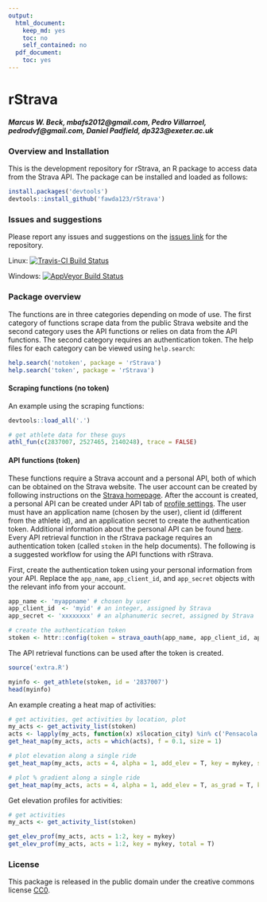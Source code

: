 ```yaml
---
output:
  html_document:
    keep_md: yes
    toc: no
    self_contained: no
  pdf_document:
    toc: yes
---
```


# rStrava

##### *Marcus W. Beck, mbafs2012@gmail.com, Pedro Villarroel, pedrodvf@gmail.com, Daniel Padfield, dp323@exeter.ac.uk*

### Overview and Installation

This is the development repository for rStrava, an R package to access data from the Strava API.  The package can be installed and loaded as follows:

```r
install.packages('devtools')
devtools::install_github('fawda123/rStrava')
```

### Issues and suggestions

Please report any issues and suggestions on the [issues link](https://github.com/fawda123/rStrava/issues) for the repository.

Linux: [![Travis-CI Build Status](https://travis-ci.org/fawda123/rStrava.svg?branch=master)](https://travis-ci.org/fawda123/rStrava)

Windows: [![AppVeyor Build Status](https://ci.appveyor.com/api/projects/status/github/fawda123/rStrava?branch=master)](https://ci.appveyor.com/project/fawda123/rStrava)

### Package overview

The functions are in three categories depending on mode of use.  The first category of functions scrape data from the public Strava website and the second category uses the API functions or relies on data from the API functions.  The second category requires an authentication token.  The help files for each category can be viewed using ```help.search```:

```r
help.search('notoken', package = 'rStrava')
help.search('token', package = 'rStrava')
```

#### Scraping functions (no token)

An example using the scraping functions:
```r
devtools::load_all('.')
```
```r
# get athlete data for these guys
athl_fun(c(2837007, 2527465, 2140248), trace = FALSE)
```

#### API functions (token)

These functions require a Strava account and a personal API, both of which can be obtained on the Strava website.  The user account can be created by following instructions on the [Strava homepage](https://www.strava.com/).  After the account is created, a personal API can be created under API tab of [profile settings](https://www.strava.com/settings/api).  The user must have an application name (chosen by the user), client id (different from the athlete id), and an application secret to create the authentication token.  Additional information about the personal API can be found [here](https://strava.github.io/api/).  Every API retrieval function in the rStrava package requires an authentication token (called `stoken` in the help documents).  The following is a suggested workflow for using the API functions with rStrava.

First, create the authentication token using your personal information from your API.  Replace the `app_name`, `app_client_id`, and `app_secret` objects with the relevant info from your account.
```r
app_name <- 'myappname' # chosen by user
app_client_id  <- 'myid' # an integer, assigned by Strava
app_secret <- 'xxxxxxxx' # an alphanumeric secret, assigned by Strava

# create the authentication token
stoken <- httr::config(token = strava_oauth(app_name, app_client_id, app_secret))
```

The API retrieval functions can be used after the token is created.
```r
source('extra.R')
```
```r
myinfo <- get_athlete(stoken, id = '2837007')
head(myinfo)
```

An example creating a heat map of activities:
```r
# get activities, get activities by location, plot
my_acts <- get_activity_list(stoken)
acts <- lapply(my_acts, function(x) x$location_city) %in% c('Pensacola', 'Pensacola Beach', 'Milton') 
get_heat_map(my_acts, acts = which(acts), f = 0.1, size = 1)

# plot elevation along a single ride
get_heat_map(my_acts, acts = 4, alpha = 1, add_elev = T, key = mykey, size = 2, col = 'Spectral')

# plot % gradient along a single ride
get_heat_map(my_acts, acts = 4, alpha = 1, add_elev = T, as_grad = T, key = mykey, size = 2, col = 'Spectral')
```

Get elevation profiles for activities:
```r
# get activities
my_acts <- get_activity_list(stoken) 

get_elev_prof(my_acts, acts = 1:2, key = mykey)
get_elev_prof(my_acts, acts = 1:2, key = mykey, total = T)
```

### License

This package is released in the public domain under the creative commons license [CC0](https://tldrlegal.com/license/creative-commons-cc0-1.0-universal). 